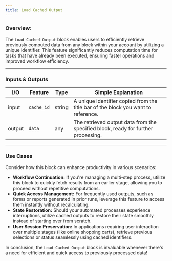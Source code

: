 ```yaml
---
title: Load Cached Output
---
```


### **Overview:**

The `Load Cached Output` block enables users to efficiently retrieve previously computed data from any block within your account by utilizing a unique identifier. This feature significantly reduces computation time for tasks that have already been executed, ensuring faster operations and improved workflow efficiency.

---

### Inputs & Outputs

| I/O    | Feature    | Type   | Simple Explanation                                                                |
| ------ | ---------- | ------ | --------------------------------------------------------------------------------- |
| input  | `cache_id` | string | A unique identifier copied from the title bar of the block you want to reference. |
| output | `data`     | any    | The retrieved output data from the specified block, ready for further processing. |

---

### Use Cases

Consider how this block can enhance productivity in various scenarios:

- **Workflow Continuation:** If you're managing a multi-step process, utilize this block to quickly fetch results from an earlier stage, allowing you to proceed without repetitive computations.
- **Quick Access Management:** For frequently used outputs, such as forms or reports generated in prior runs, leverage this feature to access them instantly without recalculating.
- **State Restoration:** Should your automated processes experience interruptions, utilize cached outputs to restore their state smoothly instead of starting over from scratch.
- **User Session Preservation:** In applications requiring user interaction over multiple stages (like online shopping carts), retrieve previous selections or status seamlessly using cached identifiers.

In conclusion, the `Load Cached Output` block is invaluable whenever there's a need for efficient and quick access to previously processed data!
